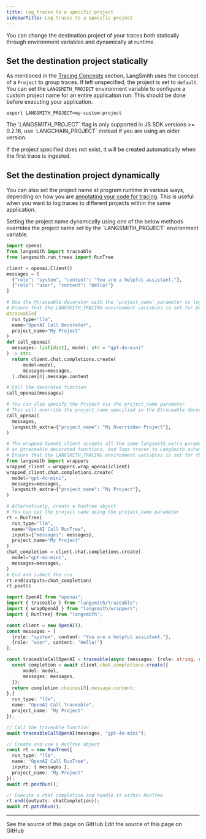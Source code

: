 ```yaml
---
title: Log traces to a specific project
sidebarTitle: Log traces to a specific project
---
```


You can change the destination project of your traces both statically through environment variables and dynamically at runtime.

## Set the destination project statically

As mentioned in the [Tracing Concepts](/langsmith/observability-concepts#projects) section, LangSmith uses the concept of a `Project` to group traces. If left unspecified, the project is set to `default`. You can set the `LANGSMITH_PROJECT` environment variable to configure a custom project name for an entire application run. This should be done before executing your application.

```
export LANGSMITH_PROJECT=my-custom-project
```

<Warning>
The `LANGSMITH_PROJECT` flag is only supported in JS SDK versions >= 0.2.16, use `LANGCHAIN_PROJECT` instead if you are using an older version.
</Warning>

If the project specified does not exist, it will be created automatically when the first trace is ingested.

## Set the destination project dynamically

You can also set the project name at program runtime in various ways, depending on how you are [annotating your code for tracing](/langsmith/annotate-code). This is useful when you want to log traces to different projects within the same application.

<Note>
Setting the project name dynamically using one of the below methods overrides the project name set by the `LANGSMITH_PROJECT` environment variable.
</Note>

<CodeGroup>

```python Python
import openai
from langsmith import traceable
from langsmith.run_trees import RunTree

client = openai.Client()
messages = [
  {"role": "system", "content": "You are a helpful assistant."},
  {"role": "user", "content": "Hello!"}
]

# Use the @traceable decorator with the 'project_name' parameter to log traces to LangSmith
# Ensure that the LANGSMITH_TRACING environment variables is set for @traceable to work
@traceable(
  run_type="llm",
  name="OpenAI Call Decorator",
  project_name="My Project"
)
def call_openai(
  messages: list[dict], model: str = "gpt-4o-mini"
) -> str:
  return client.chat.completions.create(
      model=model,
      messages=messages,
  ).choices[0].message.content

# Call the decorated function
call_openai(messages)

# You can also specify the Project via the project_name parameter
# This will override the project_name specified in the @traceable decorator
call_openai(
  messages,
  langsmith_extra={"project_name": "My Overridden Project"},
)

# The wrapped OpenAI client accepts all the same langsmith_extra parameters
# as @traceable decorated functions, and logs traces to LangSmith automatically.
# Ensure that the LANGSMITH_TRACING environment variables is set for the wrapper to work.
from langsmith import wrappers
wrapped_client = wrappers.wrap_openai(client)
wrapped_client.chat.completions.create(
  model="gpt-4o-mini",
  messages=messages,
  langsmith_extra={"project_name": "My Project"},
)

# Alternatively, create a RunTree object
# You can set the project name using the project_name parameter
rt = RunTree(
  run_type="llm",
  name="OpenAI Call RunTree",
  inputs={"messages": messages},
  project_name="My Project"
)
chat_completion = client.chat.completions.create(
  model="gpt-4o-mini",
  messages=messages,
)
# End and submit the run
rt.end(outputs=chat_completion)
rt.post()
```

```typescript TypeScript
import OpenAI from "openai";
import { traceable } from "langsmith/traceable";
import { wrapOpenAI } from "langsmith/wrappers";
import { RunTree} from "langsmith";

const client = new OpenAI();
const messages = [
  {role: "system", content: "You are a helpful assistant."},
  {role: "user", content: "Hello!"}
];

const traceableCallOpenAI = traceable(async (messages: {role: string, content: string}[], model: string) => {
  const completion = await client.chat.completions.create({
      model: model,
      messages: messages,
  });
  return completion.choices[0].message.content;
},{
  run_type: "llm",
  name: "OpenAI Call Traceable",
  project_name: "My Project"
});

// Call the traceable function
await traceableCallOpenAI(messages, "gpt-4o-mini");

// Create and use a RunTree object
const rt = new RunTree({
  run_type: "llm",
  name: "OpenAI Call RunTree",
  inputs: { messages },
  project_name: "My Project"
});
await rt.postRun();

// Execute a chat completion and handle it within RunTree
rt.end({outputs: chatCompletion});
await rt.patchRun();
```

</CodeGroup>

---

<CardGroup cols={2}>
  <Card title="View Source" icon="eye" href="https://github.com/langchain-ai/docs/blob/main/src/langsmith/log-traces-to-project.mdx">
    See the source of this page on GitHub
  </Card>
  <Card title="Edit Source" icon="pen-to-square" href="https://github.com/langchain-ai/docs/edit/main/src/langsmith/log-traces-to-project.mdx">
    Edit the source of this page on GitHub
  </Card>
</CardGroup>
